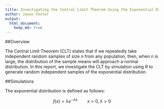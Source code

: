 ```yaml
---
title: Investigating the Central Limit Theorem Using the Exponential Distribution
author: Jason Foster
output: 
  html_document:
    keep_md: true
---
```


##Overview

The Central Limit Theorem (CLT) states that if we repeatedly take independent random samples of size n from any population, then, when n is large, the distribution of the sample means will approach a normal distribution.  In this report, we investigate the CLT by simulation using R to generate random independent samples of the exponential distribution.

##Simulations

The exponential distribution is defined as follows:

$$
f(x) = \lambda e ^ {- \lambda x} \qquad x > 0, \lambda > 0
$$

